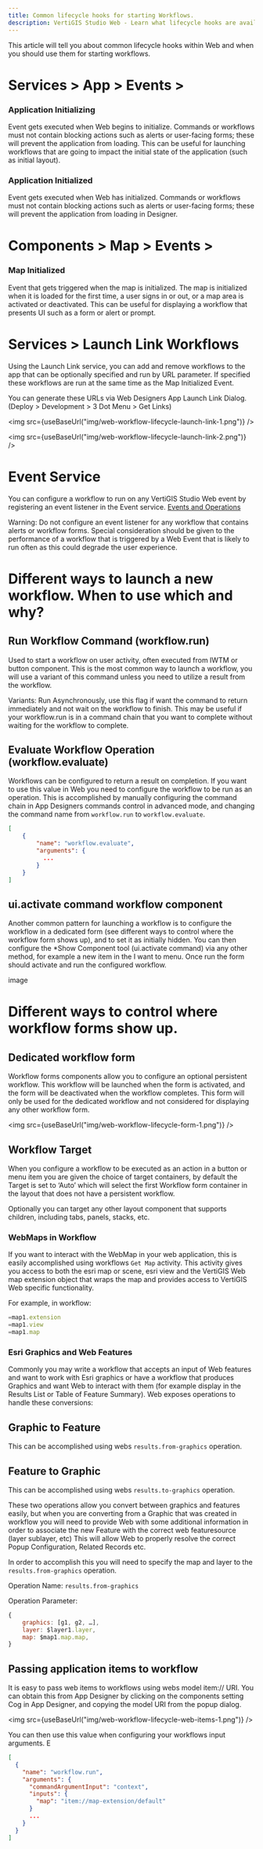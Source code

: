 ```yaml
---
title: Common lifecycle hooks for starting Workflows.
description: VertiGIS Studio Web - Learn what lifecycle hooks are available and when to use them.
---
```



This article will tell you about common lifecycle hooks within Web and when you should use them for starting workflows.

# Services > App > Events >

### Application Initializing

Event gets executed when Web begins to initialize. Commands or workflows must not contain blocking actions such as alerts or user-facing forms; these will prevent the application from loading. This can be useful for launching workflows that are going to impact the initial state of the application (such as initial layout).

### Application Initialized

Event gets executed when Web has initialized. Commands or workflows must not contain blocking actions such as alerts or user-facing forms; these will prevent the application from loading in Designer.

# Components > Map > Events >

### Map Initialized

Event that gets triggered when the map is initialized. The map is initialized when it is loaded for the first time, a user signs in or out, or a map area is activated or deactivated. This can be useful for displaying a workflow that presents UI such as a form or alert or prompt.

# Services > Launch Link Workflows

Using the Launch Link service, you can add and remove workflows to the app that can be optionally specified and run by URL parameter. If specified these workflows are run at the same time as the Map Initialized Event.

You can generate these URLs via Web Designers App Launch Link Dialog. (Deploy > Development > 3 Dot Menu > Get Links)

<img
    src={useBaseUrl("img/web-workflow-lifecycle-launch-link-1.png")}
/>

<img
    src={useBaseUrl("img/web-workflow-lifecycle-launch-link-2.png")}
/>

# Event Service

You can configure a workflow to run on any VertiGIS Studio Web event by registering an event listener in the Event service. [Events and Operations](https://developers.vertigisstudio.com/docs/web/api-commands-operations-events/#events)

Warning: Do not configure an event listener for any workflow that contains alerts or workflow forms. Special consideration should be given to the performance of a workflow that is triggered by a Web Event that is likely to run often as this could degrade the user experience.

# Different ways to launch a new workflow. When to use which and why?

## Run Workflow Command (workflow.run)

Used to start a workflow on user activity, often executed from IWTM or button component. This is the most common way to launch a workflow, you will use a variant of this command unless you need to utilize a result from the workflow.

Variants: Run Asynchronously, use this flag if want the command to return immediately and not wait on the workflow to finish. This may be useful if your workflow.run is in a command chain that you want to complete without waiting for the workflow to complete.

## Evaluate Workflow Operation (workflow.evaluate)

Workflows can be configured to return a result on completion. If you want to use this value in Web you need to configure the workflow to be run as an operation. This is accomplished by manually configuring the command chain in App Designers commands control in advanced mode, and changing the command name from `workflow.run` to `workflow.evaluate`.

```json title="Advanced Mode Configuration"
[
    {
        "name": "workflow.evaluate",
        "arguments": {
          ...
        }
    }
]
```

## ui.activate command workflow component

Another common pattern for launching a workflow is to configure the workflow in a dedicated form (see different ways to control where the workflow form shows up), and to set it as initially hidden. You can then configure the \*Show Component tool (ui.activate command) via any other method, for example a new item in the I want to menu. Once run the form should activate and run the configured workflow.

image

# Different ways to control where workflow forms show up.

## Dedicated workflow form

Workflow forms components allow you to configure an optional persistent workflow. This workflow will be launched when the form is activated, and the form will be deactivated when the workflow completes. This form will only be used for the dedicated workflow and not considered for displaying any other workflow form.

<img src={useBaseUrl("img/web-workflow-lifecycle-form-1.png")} />

## Workflow Target

When you configure a workflow to be executed as an action in a button or menu item you are given the choice of target containers, by default the Target is set to ‘Auto’ which will select the first Workflow form container in the layout that does not have a persistent workflow.

Optionally you can target any other layout component that supports children, including tabs, panels, stacks, etc.

### WebMaps in Workflow

If you want to interact with the WebMap in your web application, this is easily accomplished using workflows `Get Map` activity.
This activity gives you access to both the esri map or scene, esri view and the VertiGIS Web map extension object that wraps the map and provides access to VertiGIS Web specific functionality.

For example, in workflow:

```js title="Workflow snippet"
=map1.extension
=map1.view
=map1.map
```

### Esri Graphics and Web Features

Commonly you may write a workflow that accepts an input of Web features and want to work with Esri graphics or have a workflow that produces Graphics and want Web to interact with them (for example display in the Results List or Table of Feature Summary). Web exposes operations to handle these conversions:

## Graphic to Feature

This can be accomplished using webs `results.from-graphics` operation.

## Feature to Graphic

This can be accomplished using webs `results.to-graphics` operation.

These two operations allow you convert between graphics and features easily, but when you are converting from a Graphic that was created in workflow you will need to provide Web with some additional information in order to associate the new Feature with the correct web featuresource (layer sublayer, etc) This will allow Web to properly resolve the correct Popup Configuration, Related Records etc.

In order to accomplish this you will need to specify the map and layer to the `results.from-graphics` operation.

Operation Name: `results.from-graphics`

Operation Parameter:

```js title="Workflow snippet"
{
    graphics: [g1, g2, …],
    layer: $layer1.layer,
    map: $map1.map.map,
}
```

## Passing application items to workflow

It is easy to pass web items to workflows using webs model item:// URI. You can obtain this from App Designer by clicking on the components setting Cog in App Designer, and copying the model URI from the popup dialog.

<img src={useBaseUrl("img/web-workflow-lifecycle-web-items-1.png")} />

You can then use this value when configuring your workflows input arguments. E

```json title="Advanced Mode Configuration"
[
  {
    "name": "workflow.run",
    "arguments": {
      "commandArgumentInput": "context",
      "inputs": {
        "map": "item://map-extension/default"
      }
      ...
    }
  }
]
```

